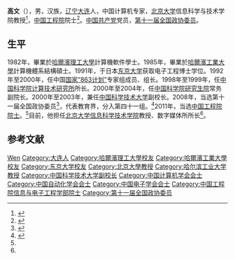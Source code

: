 {{Otheruses|other=名为高文的其他人物|高文}}

{{Infobox scientist
| name              = 高文
| birth_name        = 
| image             = 
| image_caption     = 
| birth_date        = {{birth date and age|1956|3|7}}
| birth_place       ={{PRC}}[[辽宁|辽宁]][[大连|大连]] 
| death_date        = 
| death_place       = 
| nationality       = 
| field             = [[数字媒体技术|数字媒体技术]]<ref name=pku>{{cite web|title=高文 中国工程院院士|url=http://eecs.pku.edu.cn/index.aspx?menuid=8&type=articleinfo&lanmuid=21&infoid=1599&language=cn|access-date=2017-08-09|archive-date=2017-08-09|archive-url=https://web.archive.org/web/20170809092235/http://eecs.pku.edu.cn/index.aspx?menuid=8&type=articleinfo&lanmuid=21&infoid=1599&language=cn|dead-url=yes}}</ref>
| work_institutions = 
| thesis_title =
| thesis_year =
| thesis_url =
| doctoral_advisor = 
| prizes            = 中国工程院院士
|}}
'''高文'''（{{bd|1956年|3月7日||}}），男，汉族，[[辽宁|辽宁]][[大连|大连]]人，中国计算机专家，[[北京大学|北京大学]]信息科学与技术学院教授<ref>{{Cite web|url=http://eecs.pku.edu.cn/index.aspx?menuid=8&type=articleinfo&lanmuid=21&infoid=1599&language=cn|title=高文 中国工程院院士|accessdate=2017-08-09|last=CMS|first=PageAdmin|work=北京大学信息科学技术学院|archive-date=2017-08-09|archive-url=https://web.archive.org/web/20170809092235/http://eecs.pku.edu.cn/index.aspx?menuid=8&type=articleinfo&lanmuid=21&infoid=1599&language=cn|dead-url=yes}}</ref>，[[中国工程院|中国工程院]]院士<ref>{{Cite web|url=http://www.cae.cn/cae/jsp/jump.jsp?oid=20120229115831437193416|title=高文|accessdate=2017-08-03|author=|date=|work=中国工程院|publisher=}}</ref>。[[中国共产党|中国共产党]]党员，[[第十一届全国政协委员|第十一届全国政协委员]]。

== 生平 ==
1982年，畢業於[[哈爾濱理工大學|哈爾濱理工大學]]計算機軟件學士。1985年，畢業於[[哈爾濱工業大學|哈爾濱工業大學]]計算機體系結構碩士。1991年，于日本[[东京大学|东京大学]]获取电子工程博士学位。1992年至2000年，任中国[[863计划|国家“863计划”]]专家组成员、组长。1998年至1999年，任[[中国科学院计算技术研究所|中国科学院计算技术研究所]]所长。2000年至2004年，任[[中国科学院大学|中国科学院研究生院]]常务副院长。2000年至2003年，兼任[[中国科学技术大学|中国科学技术大学]]副校长。2008年，当选第十一届全国政协委员<ref>{{cite news|title=第十一届全国政协委员名单|url=http://www.indaa.com.cn/zt/2009qglh/zxzs/200903/t20090303_127573.html|accessdate=2013-04-09|newspaper=新华社北京1月25日电 中国人民政治协商会议第十一届全国委员会委员名单(共2237人，2008年1月25日政协第十届全国委员会常务委员会第二十次会议通过)|date=2008-01-25|deadurl=yes|archiveurl=https://web.archive.org/web/20130928014403/http://www.indaa.com.cn/zt/2009qglh/zxzs/200903/t20090303_127573.html|archivedate=2013-09-28}}</ref>，代表教育界，分入第四十一组。<ref name="cppcc">{{cite news|title=全国政协信息-高文|url=http://www.cppcc.gov.cn/CMS/wylibary/showJcwyxtInfoWylibary.action?tabJcwyxt.guid=11W0014460&wytype=wjwy|accessdate=2013-04-09|newspaper=全国政协委员会}}</ref>2011年，当选[[中国工程院|中国工程院]][[中国工程院院士|院士]]。<ref name=pku/>目前，他担任[[北京大学信息科学技术学院|北京大学信息科学技术学院]]教授、数字媒体所所长<ref name="cppcc" />。

== 参考文献 ==
{{reflist}}

{{中国电子学会会士}}
{{中国计算机学会会士}}
{{中国自动化学会会士}}
{{中国工程院信息与电子工程学部院士}}

{{Authority control}}
{{DEFAULTSORT:Gao高文}}
[[Category:高姓|Wen]]
[[Category:大连人|Category:大连人]]
[[Category:哈爾濱理工大學校友|Category:哈爾濱理工大學校友]]
[[Category:哈爾濱工業大學校友|Category:哈爾濱工業大學校友]]
[[Category:东京大学校友|Category:东京大学校友]]
[[Category:北京大學教授|Category:北京大學教授]]
[[Category:哈尔滨工业大学教授|Category:哈尔滨工业大学教授]]
[[Category:中国科学技术大学副校长|Category:中国科学技术大学副校长]]
[[Category:中国计算机学会会士|Category:中国计算机学会会士]]
[[Category:中国自动化学会会士|Category:中国自动化学会会士]]
[[Category:中国电子学会会士|Category:中国电子学会会士]]
[[Category:中国工程院信息与电子工程学部院士|Category:中国工程院信息与电子工程学部院士]]
[[Category:第十一届全国政协委员|Category:第十一届全国政协委员]]